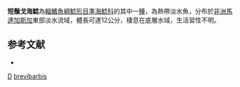{{Speciesbox
| taxon = Gogo brevibarbis
| binomial_authority = [[Boulenger|Boulenger]], 1911
| status = DD
| status_system = IUCN3.1
| synonyms = *''Ancharius brevibarbis'', Boulenger, 1911
*''Arius brevibarbis'', Boulenger, 1911
}}

'''短鬚戈海鯰'''為[[輻鰭魚綱|輻鰭魚綱]][[鯰形目|鯰形目]][[準海鯰科|準海鯰科]]的其中一[[種|種]]，為熱帶淡水魚，分布於[[非洲|非洲]][[馬達加斯加|馬達加斯加]]東部淡水流域，體長可達12公分，棲息在底層水域，生活習性不明。

==参考文献==
*{{FishBase_species|genus=Gogo|species=brevibarbis|year=2015|month=5}}

{{Taxonbar}}
[[Category:1911年描述的鱼类|D]]
[[Category:戈海鯰屬|brevibarbis]]
